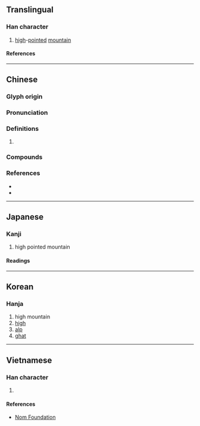{{also|峤}}
{{character info/new}}
==Translingual==

===Han character===
{{Han char|rn=46|rad=山|as=12|sn=15|four=22727|canj=UHKB|ids=⿰山喬}}

# [[high]]-[[pointed]] [[mountain]]

====References====
{{Han ref|kx=0320.080|dkj=08488|dj=0620.120|hdz=10797.190|uh=5DA0}}

----

==Chinese==
{{zh-forms|s=峤}}

===Glyph origin===
{{Han etym}}

===Pronunciation===
{{zh-pron
|m=jiào,qiáo,jiāo
|c=giu2,giu6,kiu4
|mc=y
|oc=y
|cat=
}}

===Definitions===
{{zh-hanzi}}

# {{rfdef|zh}}

===Compounds===
{{zh-der|嶠嶼|海嶠|溫嶠|燃犀溫嶠|瑯嶠}}

===References===
* {{R:twedu|B00885}}
* {{R:yue:Hanzi}}

----

==Japanese==

===Kanji===
{{ja-kanji|grade=|rs=山12}}

# high pointed mountain

====Readings====
{{ja-readings
|on=きょう, ぎょう
}}

----

==Korean==

===Hanja===
{{ko-hanja|교}}

# high mountain
# [[high]]
# [[alp]]
# [[ghat]]

----

==Vietnamese==

===Han character===
{{vi-readings|rs=山12|reading=kiểu}}

# {{rfdef|vi|sort=山12}}

====References====
* [http://nomfoundation.org/common/nom_details.php?codepoint=5da0 Nom Foundation]